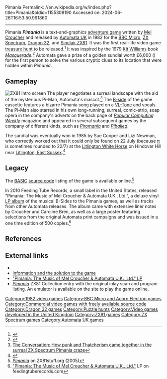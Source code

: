 Pimania
Permalink: //en.wikipedia.org/w/index.php?title=Pimania&oldid=1155308190
Accessed on: 2024-06-26T16:53:50.991860



------
Pimania
{{Short description|1982 video game}}
{{Infobox video game
| collapsible = 
| state = 
| italic title = 
| title = Pimania
| image = Pimania cover.jpg
| alt = 
| caption = 
| developer = [[Mel Croucher]] 
| publisher = [[Automata UK]]
| series = 
| engine = 
| platforms = [[BBC Micro]], [[ZX Spectrum]], [[Dragon 32]], [[Sinclair ZX81]]
| released = October 1982<ref>{{Cite web|url=https://archive.org/details/Computer_Video_Games_Issue_013_1982-11_EMAP_Publishing_GB/page/n83/mode/2up|title = Computer & Video Games - Issue 013 (1982-11)(EMAP Publishing)(GB)|date = November 1982}}</ref>
| genre = Adventure
| modes = 
}}
'''''Pimania''''' is a text-and-graphics [[adventure game]] written by [[Mel Croucher]] and released by [[Automata UK]] in 1982 for  the [[BBC Micro]], [[ZX Spectrum]], [[Dragon 32]], and [[Sinclair ZX81]]. It was the first real-life video game [[Treasure hunt (game)|treasure hunt]] to be released.<ref>{{cite book |date=2008|title=''Guinness World Records Gamer's Edition 2008''|url= |location=Guinness World Records Ltd |publisher= |page=73 |isbn=978-1-904994-20-6|last1=Limited|first1=Guinness World Records}}</ref> It was inspired by the 1979 [[Kit Williams]] book ''[[Masquerade (book)|Masquerade]]''.<ref>{{Cite web|url=https://archive.org/details/Computer_Video_Games_Issue_013_1982-11_EMAP_Publishing_GB/page/n83/mode/2up|title = Computer & Video Games - Issue 013 (1982-11)(EMAP Publishing)(GB)|date = November 1982}}</ref> Automata gave a prize of a golden sundial worth £6,000 ({{Inflation|UK|6000|1982|fmt=eq|r=-2|cursign=£}}) for the first person to solve the various cryptic clues to its location that were hidden within ''Pimania''. 

== Gameplay ==

[[File:Pimania screenshot (ZX81).png|thumb|left|ZX81 intro screen]]
The player negotiates a surreal landscape with the aid of the mysterious Pi-Man, Automata's mascot.<ref>[http://theconversation.com/how-punk-and-thatcherism-came-together-in-the-surreal-zx-spectrum-pimania-craze-74866 The Conversation: How punk and Thatcherism came together in the surreal ZX Spectrum Pimania craze]</ref> The [[B-side]] of the game cassette features a bizarre Pimania song played on a [[Casio VL-Tone|VL-Tone]] and vocals. The Pi-Man also starred in his own long-running, surreal, comic-strip, soap opera in the company's adverts on the back page of ''[[Popular Computing Weekly]]'' magazine and appeared in several subsequent games by the company of different kinds, such as ''[[Piromania]]'' and ''[[Piballed]]''.

The sundial was eventually won in 1985 by Sue Cooper and Lizi Newman, who correctly worked out that it could only be found on 22 July (because [[pi|π]] is sometimes rounded to 22/7) at the [[Litlington White Horse]] on Hindover Hill near [[Litlington, East Sussex]].<ref name="cvg-198510">{{Cite journal|author=<!--Staff writer(s); no by-line.--> |date=October 1985 |title=PiMania – The sundial is revealed! |url=https://worldofspectrum.org/hardware/piwin.html |journal=Computer and Video Games |access-date=21 November 2020}}</ref>

==Legacy==
The [[BASIC]] [[source code]] listing of the game is available online.<ref>[http://www.zx81stuff.org.uk/zx81/tape/Pimania ''Pimania''] on ZX81stuff.org (2005)</ref>

In 2010 Feeding Tube Records, a small label in the United States, released "Pimania: The Music of Mel Croucher & Automata U.K., Ltd.", a deluxe vinyl [[LP album]] of the musical B-Sides to the Pimania games, as well as tracks from other Automata releases. The album came with extensive liner notes by Croucher and Caroline Bren, as well as a large poster featuring selections from the original Automata print campaigns and was issued in a one time edition of 500 copies.<ref>[http://www.feedingtuberecords.com "Pimania: The Music of Mel Croucher & Automata U.K., Ltd."] LP on feedingtuberecords.com</ref>

== References ==
{{reflist}}

==External links==
*{{WoS_game|id=0003714}}
*[http://www.worldofspectrum.org/hardware/pi.html Information and the solution to the game]
*[http://www.feedingtuberecords.com "Pimania: The Music of Mel Croucher & Automata U.K., Ltd." LP]
*[http://www.zx81stuff.org.uk/zx81/tape/Pimania ''Pimania''] ZX81 Collection entry with the original inlay scan and program listing.  An emulator is available on the site to play the game online.

[[Category:1982 video games]]
[[Category:BBC Micro and Acorn Electron games]]
[[Category:Commercial video games with freely available source code]]
[[Category:Dragon 32 games]]
[[Category:Puzzle hunts]]
[[Category:Video games developed in the United Kingdom]]
[[Category:ZX81 games]]
[[Category:ZX Spectrum games]]
[[Category:Automata UK games]]